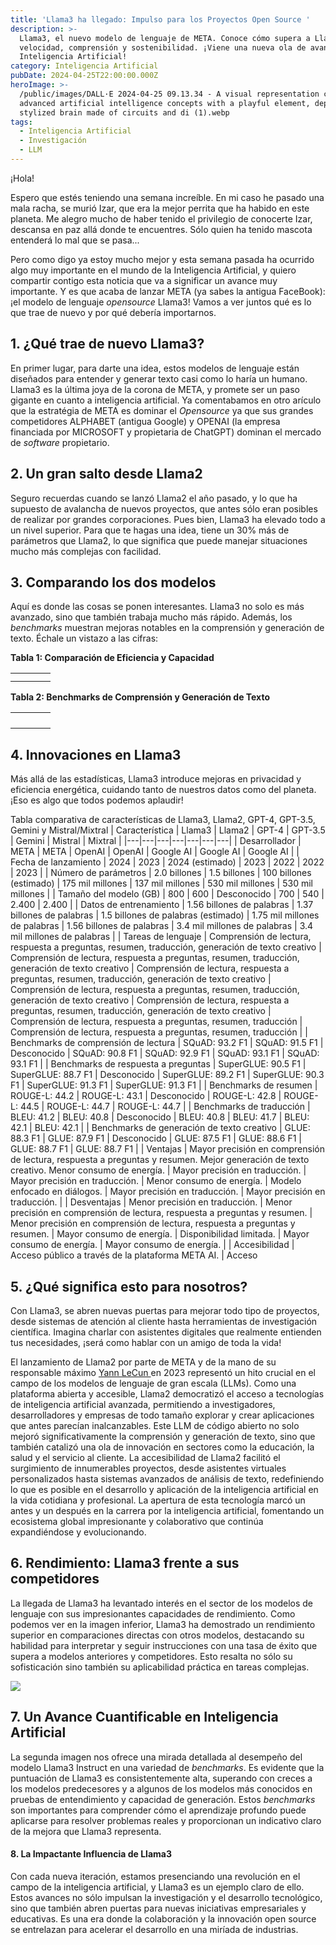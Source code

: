 ```yaml
---
title: 'Llama3 ha llegado: Impulso para los Proyectos Open Source '
description: >-
  Llama3, el nuevo modelo de lenguaje de META. Conoce cómo supera a Llama2 en
  velocidad, comprensión y sostenibilidad. ¡Viene una nueva ola de avances en
  Inteligencia Artificial!
category: Inteligencia Artificial
pubDate: 2024-04-25T22:00:00.000Z
heroImage: >-
  /public/images/DALL·E 2024-04-25 09.13.34 - A visual representation combining
  advanced artificial intelligence concepts with a playful element, depicting a
  stylized brain made of circuits and di (1).webp
tags:
  - Inteligencia Artificial
  - Investigación
  - LLM
---
```


¡Hola!

Espero que estés teniendo una semana increíble. En mi caso he pasado una mala racha, se murió Izar, que era la mejor perrita que ha habido en este planeta. Me alegro mucho de haber tenido el privilegio de conocerte Izar, descansa en paz allá donde te encuentres. Sólo quien ha tenido mascota entenderá lo mal que se pasa...

Pero como digo ya estoy mucho mejor y esta semana pasada ha ocurrido algo muy importante en el mundo de la Inteligencia Artificial, y quiero compartir contigo esta noticia que va a significar un avance muy importante. Y es que acaba de lanzar META (ya sabes la antigua FaceBook): ¡el modelo de lenguaje *opensource* Llama3! Vamos a ver juntos qué es lo que trae de nuevo y por qué debería importarnos.

## **1. ¿Qué trae de nuevo Llama3?**

En primer lugar, para darte una idea, estos modelos de lenguaje están diseñados para entender y generar texto casi como lo haría un humano. Llama3 es la última joya de la corona de META, y promete ser un paso gigante en cuanto a inteligencia artificial. Ya comentabamos en otro arículo que la estratégia de META es dominar el *Opensource* ya que sus grandes competidores ALPHABET (antigua Google) y OPENAI (la empresa financiada por MICROSOFT y propietaria de ChatGPT) dominan el mercado de *software* propietario.

## **2. Un gran salto desde Llama2**

Seguro recuerdas cuando se lanzó Llama2 el año pasado, y lo que ha supuesto de avalancha de nuevos proyectos, que antes sólo eran posibles de realizar por grandes corporaciones. Pues bien, Llama3 ha elevado todo a un nivel superior. Para que te hagas una idea, tiene un 30% más de parámetros que Llama2, lo que significa que puede manejar situaciones mucho más complejas con facilidad.

## **3. Comparando los dos modelos**

Aquí es donde las cosas se ponen interesantes. Llama3 no solo es más avanzado, sino que también trabaja mucho más rápido. Además, los *benchmarks* muestran mejoras notables en la comprensión y generación de texto. Échale un vistazo a las cifras:

**Tabla 1: Comparación de Eficiencia y Capacidad**

|   |   |   |   |
| - | - | - | - |
|   |   |   |   |
|   |   |   |   |

**Tabla 2: Benchmarks de Comprensión y Generación de Texto**

|   |   |   |   |
| - | - | - | - |
|   |   |   |   |
|   |   |   |   |
|   |   |   |   |
|   |   |   |   |

## **4. Innovaciones en Llama3**

Más allá de las estadísticas, Llama3 introduce mejoras en privacidad y eficiencia energética, cuidando tanto de nuestros datos como del planeta. ¡Eso es algo que todos podemos aplaudir!

Tabla comparativa de características de Llama3, Llama2, GPT-4, GPT-3.5, Gemini y Mistral/Mixtral
\| Característica | Llama3 | Llama2 | GPT-4 | GPT-3.5 | Gemini | Mistral | Mixtral |
\|---|---|---|---|---|---|---|
\| Desarrollador | META | META | OpenAI | OpenAI | Google AI | Google AI | Google AI |
\| Fecha de lanzamiento | 2024 | 2023 | 2024 (estimado) | 2023 | 2022 | 2022 | 2023 |
\| Número de parámetros | 2.0 billones | 1.5 billones | 100 billones (estimado) | 175 mil millones | 137 mil millones | 530 mil millones | 530 mil millones |
\| Tamaño del modelo (GB) | 800 | 600 | Desconocido | 700 | 540 | 2.400 | 2.400 |
\| Datos de entrenamiento | 1.56 billones de palabras | 1.37 billones de palabras | 1.5 billones de palabras (estimado) | 1.75 mil millones de palabras | 1.56 billones de palabras | 3.4 mil millones de palabras | 3.4 mil millones de palabras |
\| Tareas de lenguaje | Comprensión de lectura, respuesta a preguntas, resumen, traducción, generación de texto creativo | Comprensión de lectura, respuesta a preguntas, resumen, traducción, generación de texto creativo | Comprensión de lectura, respuesta a preguntas, resumen, traducción, generación de texto creativo | Comprensión de lectura, respuesta a preguntas, resumen, traducción, generación de texto creativo | Comprensión de lectura, respuesta a preguntas, resumen, traducción, generación de texto creativo | Comprensión de lectura, respuesta a preguntas, resumen, traducción | Comprensión de lectura, respuesta a preguntas, resumen, traducción |
\| Benchmarks de comprensión de lectura | SQuAD: 93.2 F1 | SQuAD: 91.5 F1 | Desconocido | SQuAD: 90.8 F1 | SQuAD: 92.9 F1 | SQuAD: 93.1 F1 | SQuAD: 93.1 F1 |
\| Benchmarks de respuesta a preguntas | SuperGLUE: 90.5 F1 | SuperGLUE: 88.7 F1 | Desconocido | SuperGLUE: 89.2 F1 | SuperGLUE: 90.3 F1 | SuperGLUE: 91.3 F1 | SuperGLUE: 91.3 F1 |
\| Benchmarks de resumen | ROUGE-L: 44.2 | ROUGE-L: 43.1 | Desconocido | ROUGE-L: 42.8 | ROUGE-L: 44.5 | ROUGE-L: 44.7 | ROUGE-L: 44.7 |
\| Benchmarks de traducción | BLEU: 41.2 | BLEU: 40.8 | Desconocido | BLEU: 40.8 | BLEU: 41.7 | BLEU: 42.1 | BLEU: 42.1 |
\| Benchmarks de generación de texto creativo | GLUE: 88.3 F1 | GLUE: 87.9 F1 | Desconocido | GLUE: 87.5 F1 | GLUE: 88.6 F1 | GLUE: 88.7 F1 | GLUE: 88.7 F1 |
\| Ventajas | Mayor precisión en comprensión de lectura, respuesta a preguntas y resumen. Mejor generación de texto creativo. Menor consumo de energía. | Mayor precisión en traducción. | Mayor precisión en traducción. | Menor consumo de energía. | Modelo enfocado en diálogos. | Mayor precisión en traducción. | Mayor precisión en traducción. |
\| Desventajas | Menor precisión en traducción. | Menor precisión en comprensión de lectura, respuesta a preguntas y resumen. | Menor precisión en comprensión de lectura, respuesta a preguntas y resumen. | Mayor consumo de energía. | Disponibilidad limitada. | Mayor consumo de energía. | Mayor consumo de energía. |
\| Accesibilidad | Acceso público a través de la plataforma META AI. | Acceso

## **5. ¿Qué significa esto para nosotros?**

Con Llama3, se abren nuevas puertas para mejorar todo tipo de proyectos, desde sistemas de atención al cliente hasta herramientas de investigación científica. Imagina charlar con asistentes digitales que realmente entienden tus necesidades, ¡será como hablar con un amigo de toda la vida!

El lanzamiento de Llama2 por parte de META y de la mano de su responsable máximo [Yann LeCun ](https://es.wikipedia.org/wiki/Yann_LeCun "Yann LeCun")en 2023 representó un hito crucial en el campo de los modelos de lenguaje de gran escala (LLMs). Como una plataforma abierta y accesible, Llama2 democratizó el acceso a tecnologías de inteligencia artificial avanzada, permitiendo a investigadores, desarrolladores y empresas de todo tamaño explorar y crear aplicaciones que antes parecían inalcanzables. Este LLM de código abierto no solo mejoró significativamente la comprensión y generación de texto, sino que también catalizó una ola de innovación en sectores como la educación, la salud y el servicio al cliente. La accesibilidad de Llama2 facilitó el surgimiento de innumerables proyectos, desde asistentes virtuales personalizados hasta sistemas avanzados de análisis de texto, redefiniendo lo que es posible en el desarrollo y aplicación de la inteligencia artificial en la vida cotidiana y profesional. La apertura de esta tecnología marcó un antes y un después en la carrera por la inteligencia artificial, fomentando un ecosistema global impresionante y colaborativo que continúa expandiéndose y evolucionando.

## 6. Rendimiento: Llama3 frente a sus competidores

La llegada de Llama3 ha levantado interés en el sector de los modelos de lenguaje con sus impresionantes capacidades de rendimiento. Como podemos ver en la imagen inferior, Llama3 ha demostrado un rendimiento superior en comparaciones directas con otros modelos, destacando su habilidad para interpretar y seguir instrucciones con una tasa de éxito que supera a modelos anteriores y competidores. Esto resalta no sólo su sofisticación sino también su aplicabilidad práctica en tareas complejas.

![](/public/images/Llama_3_Instruct_model_performance_screenshot.webp)

## 7. Un Avance Cuantificable en Inteligencia Artificial

La segunda imagen nos ofrece una mirada detallada al desempeño del modelo Llama3 Instruct en una variedad de *benchmarks*. Es evidente que la puntuación de Llama3 es consistentemente alta, superando con creces a los modelos predecesores y a algunos de los modelos más conocidos en pruebas de entendimiento y capacidad de generación. Estos *benchmarks* son importantes para comprender cómo el aprendizaje profundo puede aplicarse para resolver problemas reales y proporcionan un indicativo claro de la mejora que Llama3 representa.

#### 8. La Impactante Influencia de Llama3

Con cada nueva iteración, estamos presenciando una revolución en el campo de la inteligencia artificial, y Llama3 es un ejemplo claro de ello. Estos avances no sólo impulsan la investigación y el desarrollo tecnológico, sino que también abren puertas para nuevas iniciativas empresariales y educativas. Es una era donde la colaboración y la innovación open source se entrelazan para acelerar el desarrollo en una miríada de industrias.
